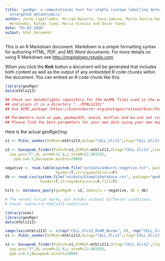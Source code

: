```yaml
---
title: 'geoRge: a computational tool for stable isotope labelling detection in LC/MS-based
  untargeted metabolomics'
author: Jordi Capellades, Miriam Navarro, Sara Samino, Marta Garcia-Ramirez, Cristina
  Hernandez, Rafael Simo, Maria Vinaixa and Oscar Yanes
date: "01.02.2016"
output: html_document
---
```


This is an R Markdown document. Markdown is a simple formatting syntax for authoring HTML, PDF, and MS Word documents. For more details on using R Markdown see <http://rmarkdown.rstudio.com>.

When you click the **Knit** button a document will be generated that includes both content as well as the output of any embedded R code chunks within the document. You can embed an R code chunk like this:

```r

library(geoRge)
data(mtbls213)

## Check our metabolights repository for the mzXML files used in the example below (http://www.ebi.ac.uk/metabolights/MTBLS213)
## and place it in a directory "../MTBLS213/"
## Use XCMS package (https://bioconductor.org/packages/release/bioc/html/xcms.html) for peak picking, alignment and grouping

## Parameters such as ppm, peakwidth, mzwid, minfrac and bw are not strict. They depend on data acquisition and methodology.
## Please find the best parameters for your own data using your own experience or by trial and error

```

Here is the actual geoRge()ing:

```r

s1 <- PuInc_seeker(XCMSet=mtbls213,ULtag="CELL_Glc12",Ltag="CELL_Glc13",sep.pos="f")

s2 <- basepeak_finder(PuIncR=s1,XCMSet=mtbls213,ULtag="CELL_Glc12",Ltag="CELL_Glc13",
  sep.pos="f",UL.atomM=12.0,L.atomM=13.003355,
	ppm.s=6.5,Basepeak.minInt=2000)

negative <- read.table(system.file("extdata/adducts_negative.txt", package="geoRge"),
                       header=T,stringsAsFactors=F)
db <- read.csv(system.file("extdata/ExampleDatabase.csv", package="geoRge"),
                header=T,stringsAsFactors=F,fill=T)

hits <- database_query(geoRgeR = s2, adducts = negative, db = db)

```


```r
# The normal script works, but breaks without different conditions. 
# Check: overwrite mtbls213 contitions

library(xcms)
library(geoRge)
data(mtbls213)

sampclass(mtbls213) <- c(rep("CELL_Glc12_05mM_Normo", 6), rep("CELL_Glc13_05mM_Normo", 6))
s1 <- PuInc_seeker(XCMSet=mtbls213,ULtag="CELL_Glc12",Ltag="CELL_Glc13",sep.pos="f")

s2 <- basepeak_finder(PuIncR=s1,XCMSet=mtbls213,ULtag="CELL_Glc12",Ltag="CELL_Glc13",
  sep.pos="f",UL.atomM=12.0,L.atomM=13.003355,
  ppm.s=6.5,Basepeak.minInt=2000)

```
